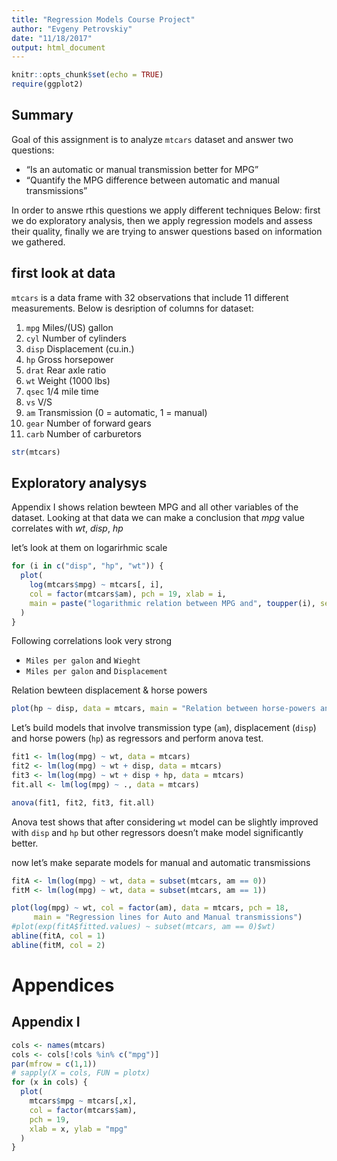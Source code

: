 ```yaml
---
title: "Regression Models Course Project"
author: "Evgeny Petrovskiy"
date: "11/18/2017"
output: html_document
---
```


```r
knitr::opts_chunk$set(echo = TRUE)
require(ggplot2)

```
## Summary

Goal of this assignment is to analyze `mtcars` dataset and answer two questions:

* "Is an automatic or manual transmission better for MPG"
* "Quantify the MPG difference between automatic and manual transmissions"

In order to answe rthis questions we apply different techniques Below: first we do exploratory analysis, then we apply regression models and assess their quality, finally we are trying to answer questions based on information we gathered.

## first look at data

`mtcars` is a data frame with 32 observations that include 11 different measurements. Below is desription of columns for  dataset: 

1.	`mpg`	Miles/(US) gallon
2.	`cyl`	Number of cylinders
3.	`disp`	Displacement (cu.in.)
4.	`hp`	Gross horsepower
5.	`drat`	Rear axle ratio
6.	`wt`	Weight (1000 lbs)
7.	`qsec`	1/4 mile time
8.	`vs`	V/S
9.	`am`	Transmission (0 = automatic, 1 = manual)
10.	`gear`	Number of forward gears
11.	`carb`	Number of carburetors


```r
str(mtcars)
```

## Exploratory analysys

Appendix I shows relation bewteen MPG and all other variables of the dataset. Looking at that data we can make a conclusion that *mpg* value correlates with *wt*, *disp*, *hp*

let's look at them on logarirhmic scale
```r
for (i in c("disp", "hp", "wt")) {
  plot(
    log(mtcars$mpg) ~ mtcars[, i],
    col = factor(mtcars$am), pch = 19, xlab = i,
    main = paste("logarithmic relation between MPG and", toupper(i), sep = " ")
  )
}
```

Following correlations look very strong 

* `Miles per galon` and `Wieght`
* `Miles per galon` and `Displacement`

Relation bewteen displacement & horse powers

```r
plot(hp ~ disp, data = mtcars, main = "Relation between horse-powers and displacement")
```

Let's build models that involve transmission type (`am`), displacement (`disp`) and horse powers (`hp`) as regressors and perform anova test. 

``` r
fit1 <- lm(log(mpg) ~ wt, data = mtcars)
fit2 <- lm(log(mpg) ~ wt + disp, data = mtcars)
fit3 <- lm(log(mpg) ~ wt + disp + hp, data = mtcars)
fit.all <- lm(log(mpg) ~ ., data = mtcars)

anova(fit1, fit2, fit3, fit.all)
```

Anova test shows that after considering `wt` model can be slightly improved with `disp` and `hp` but other regressors doesn't make model significantly better.

now let's make separate models for manual and automatic transmissions

```r
fitA <- lm(log(mpg) ~ wt, data = subset(mtcars, am == 0))
fitM <- lm(log(mpg) ~ wt, data = subset(mtcars, am == 1))

plot(log(mpg) ~ wt, col = factor(am), data = mtcars, pch = 18,
     main = "Regression lines for Auto and Manual transmissions")
#plot(exp(fitA$fitted.values) ~ subset(mtcars, am == 0)$wt)
abline(fitA, col = 1)
abline(fitM, col = 2)
```

# Appendices

## Appendix I

```r
cols <- names(mtcars)
cols <- cols[!cols %in% c("mpg")]
par(mfrow = c(1,1))
# sapply(X = cols, FUN = plotx)
for (x in cols) {
  plot(
    mtcars$mpg ~ mtcars[,x], 
    col = factor(mtcars$am), 
    pch = 19, 
    xlab = x, ylab = "mpg"
  ) 
}

```
